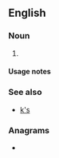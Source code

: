 {{also|ks|KS|kS|k's}}
==English==

===Noun===
{{head|en|noun plural form}}

# {{plural of|K|lang=en}}

====Usage notes====
{{U:en:plurals of letters}}

===See also===
* [[k's]]

===Anagrams===
* {{anagrams|en|SK|sk|sk.}}